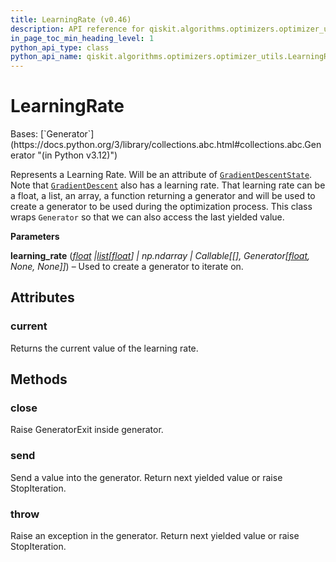 ```yaml
---
title: LearningRate (v0.46)
description: API reference for qiskit.algorithms.optimizers.optimizer_utils.LearningRate in qiskit v0.46
in_page_toc_min_heading_level: 1
python_api_type: class
python_api_name: qiskit.algorithms.optimizers.optimizer_utils.LearningRate
---
```


# LearningRate

<Class id="qiskit.algorithms.optimizers.optimizer_utils.LearningRate" isDedicatedPage={true} github="https://github.com/qiskit/qiskit/tree/stable/0.46/qiskit/algorithms/optimizers/optimizer_utils/learning_rate.py" signature="qiskit.algorithms.optimizers.optimizer_utils.LearningRate(learning_rate)" modifiers="class">
  Bases: [`Generator`](https://docs.python.org/3/library/collections.abc.html#collections.abc.Generator "(in Python v3.12)")

  Represents a Learning Rate. Will be an attribute of [`GradientDescentState`](qiskit.algorithms.optimizers.GradientDescentState "qiskit.algorithms.optimizers.GradientDescentState"). Note that [`GradientDescent`](qiskit.algorithms.optimizers.GradientDescent "qiskit.algorithms.optimizers.GradientDescent") also has a learning rate. That learning rate can be a float, a list, an array, a function returning a generator and will be used to create a generator to be used during the optimization process. This class wraps `Generator` so that we can also access the last yielded value.

  **Parameters**

  **learning\_rate** ([*float*](https://docs.python.org/3/library/functions.html#float "(in Python v3.12)")  *|*[*list*](https://docs.python.org/3/library/stdtypes.html#list "(in Python v3.12)")*\[*[*float*](https://docs.python.org/3/library/functions.html#float "(in Python v3.12)")*] | np.ndarray | Callable\[\[], Generator\[*[*float*](https://docs.python.org/3/library/functions.html#float "(in Python v3.12)")*, None, None]]*) – Used to create a generator to iterate on.

  ## Attributes

  ### current

  <Attribute id="qiskit.algorithms.optimizers.optimizer_utils.LearningRate.current">
    Returns the current value of the learning rate.
  </Attribute>

  ## Methods

  ### close

  <Function id="qiskit.algorithms.optimizers.optimizer_utils.LearningRate.close" signature="close()">
    Raise GeneratorExit inside generator.
  </Function>

  ### send

  <Function id="qiskit.algorithms.optimizers.optimizer_utils.LearningRate.send" signature="send(value)">
    Send a value into the generator. Return next yielded value or raise StopIteration.
  </Function>

  ### throw

  <Function id="qiskit.algorithms.optimizers.optimizer_utils.LearningRate.throw" signature="throw(typ, val=None, tb=None)">
    Raise an exception in the generator. Return next yielded value or raise StopIteration.
  </Function>
</Class>

